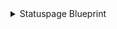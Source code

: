 <details>
<summary>Statuspage Blueprint</summary>

:::tip blueprint dependencies
This blueprint also has an aggregation property configured for the `statuspageComponent` blueprint.
Since the `statuspageComponent` blueprint depends on the `statuspage` blueprint, 
you will need to initially create the `statuspage` blueprint without the aggregation property, 
and then add it once the `statuspageComponent` blueprint exists.
:::

```json showLineNumbers
{
  "identifier": "statuspage",
  "title": "Status Page",
  "description": "A Statuspage for communicating service status, maintenance and incidents",
  "schema": {
    "properties": {
      "page_description": {
        "type": "string",
        "title": "Page Description",
        "description": "Description of the page (optional)"
      },
      "headline": {
        "type": "string",
        "title": "Headline",
        "description": "A short headline for the Statuspage (optional)"
      },
      "branding": {
        "type": "string",
        "title": "Branding",
        "description": "Branding level of the Statuspage (e.g., 'basic')"
      },
      "status_indicator": {
        "type": "string",
        "title": "Status Indicator",
        "enum": ["none", "minor", "major", "critical"],
        "enumColors": {
          "none": "green",
          "minor": "yellow",
          "major": "orange",
          "critical": "red"
        },
        "description": "The current status of the page"
      },
      "status_description": {
        "type": "string",
        "title": "Status Description",
        "description": "Description of the current status (optional)"
      },
      "subdomain": {
        "type": "string",
        "title": "Subdomain",
        "description": "The subdomain used for the Statuspage URL (e.g., 'acme')"
      },
      "domain": {
        "type": "string",
        "title": "Custom Domain",
        "description": "Custom domain name for the Statuspage (optional)"
      },
      "url": {
        "type": "string",
        "format": "url",
        "title": "Statuspage URL",
        "description": "Full URL of the Statuspage (optional)"
      },
      "allow_page_subscribers": {
        "type": "boolean",
        "title": "Allow Page Subscribers",
        "description": "Whether to allow users to subscribe to page updates"
      },
      "allow_incident_subscribers": {
        "type": "boolean",
        "title": "Allow Incident Subscribers",
        "description": "Whether to allow users to subscribe to specific incidents"
      },
      "allow_email_subscribers": {
        "type": "boolean",
        "title": "Allow Email Subscribers",
        "description": "Whether to allow email subscriptions"
      },
      "allow_sms_subscribers": {
        "type": "boolean",
        "title": "Allow SMS Subscribers",
        "description": "Whether to allow SMS subscriptions"
      },
      "allow_rss_atom_feeds": {
        "type": "boolean",
        "title": "Allow RSS/Atom Feeds",
        "description": "Whether to allow RSS or Atom feeds"
      },
      "allow_webhook_subscribers": {
        "type": "boolean",
        "title": "Allow Webhook Subscribers",
        "description": "Whether to allow webhook subscriptions"
      },
      "time_zone": {
        "type": "string",
        "title": "Time Zone",
        "description": "The time zone used for the Statuspage"
      },
      "createdAt": {
        "type": "string",
        "format": "date-time",
        "title": "Created At",
        "description": "When the Statuspage was created"
      },
      "updatedAt": {
        "type": "string",
        "format": "date-time",
        "title": "Last Updated At",
        "description": "When the Statuspage was last updated"
      }
    }
  },
  "calculationProperties": {},
  "aggregationProperties": {
    "criticalOpenIssues": {
      "title": "Services with Degraded Performance",
      "type": "number",
      "target": "statuspageComponent",
      "query": {
        "combinator": "and",
        "rules": [
          {
            "property": "status",
            "operator": "=",
            "value": "degraded_performance"
          }
        ]
      },
      "calculationSpec": {
        "calculationBy": "entities",
        "func": "count"
      }
    }
  }
}
```
</details>